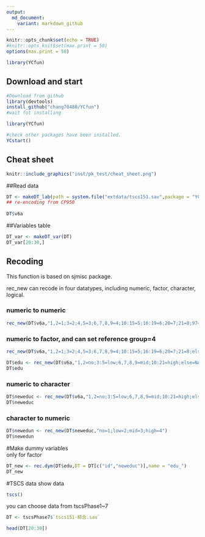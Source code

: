 ```yaml
---
output: 
  md_document:
    variant: markdown_github
---
```


```r
knitr::opts_chunk$set(echo = TRUE)
#knitr::opts_knit$set(max.print = 50)
options(max.print = 50)

library(YCfun)
```

## Download and start
```r
#Download from github
library(devtools)
install_github("chang70480/YCfun")
#wait fot installing

library(YCfun)

#check other packages have been installed.
YCstart()
```

  
## Cheat sheet
```r
knitr::include_graphics("inst/pk_test/cheat_sheet.png")

```
  
  
##Read data
```r
DT <- makeDT_lab(path = system.file("extdata/tscs151.sav",package = "YCfun"))
## re-encoding from CP950  
  
DT$v6a
```
  
  
##Variables table
```r
DT_var <- makeDT_var(DT)
DT_var[20:30,]
```
  
  
## Recoding
This function is based on sjmisc package.
  
rec_new can recode in four datatypes, including numeric, factor, character, logical.
  
### numeric to numeric
```r

rec_new(DT$v6a,"1,2=1;3=2;4,5=3;6,7,8,9=4;10:15=5;16:19=6;20=7;21=8;97=NA;else=copy")
```
  
### numeric to factor, and can set reference group=4
```r
rec_new(DT$v6a,"1,2=1;3=2;4,5=3;6,7,8,9=4;10:15=5;16:19=6;20=7;21=8;else=NA",'f',ref = 4)
```

  
```r
DT$edu <- rec_new(DT$v6a,"1,2=no;3:5=low;6,7,8,9=mid;10:21=high;else=NA",'f',ref = "mid")
DT$edu 
```
  

### numeric to character
```r
DT$neweduc <- rec_new(DT$v6a,"1,2=no;3:5=low;6,7,8,9=mid;10:21=high;else=NA",'c')
DT$neweduc
```
  
### character to numeric
```r
DT$newedun <- rec_new(DT$neweduc,"no=1;low=2;mid=3;high=4")
DT$newedun
```
  
  
#Make dummy variables  
only for factor  
```r
DT_new <- rec.dym(DT$edu,DT = DT[c("id","neweduc")],name = "edu_")
DT_new 
```
  
  
  
#TSCS data
show data
```r
tscs()
```
you can choose data from tscsPhase1~7
```r
DT <- tscsPhase7$`tscs151-綜合.sav`

head(DT[20:30])
```

